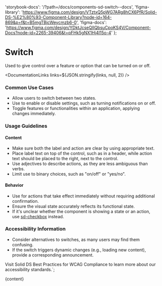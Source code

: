 

  'storybook-docs': '/?path=/docs/components-sd-switch--docs',
  'figma-library':
    'https://www.figma.com/design/VTztxQ5pWG7ARg8hCX6PfR/Solid-DS-%E2%80%93-Component-Library?node-id=164-869&p=f&t=B5mgTBjcWeycmzb6-0',
  'figma-docs':
    'https://www.figma.com/design/YDktJcseQIIQbsuCpoKS4V/Component-Docs?node-id=2265-39406&t=pFHk5gNX1Hj4l15o-4'
};

# Switch

Used to give control over a feature or option that can be turned on or off.

<DefaultStory />

<DocumentationLinks links=${JSON.stringify(links, null, 2)} />

### Common Use Cases

- Allow users to switch between two states.
- Use to enable or disable settings, such as turning notifications on or off.
- Toggle features or functionalities within an application, applying changes immediately.

### Usage Guidelines

#### Content

- Make sure both the label and action are clear by using appropriate text.
- Place label text on top of the control, such as in a header, while action text should be placed to the right, next to the control.
- Use adjectives to describe actions, as they are less ambiguous than verbs.
- Limit use to binary choices, such as "on/off" or "yes/no".

#### Behavior

- Use for actions that take effect immediately without requiring additional confirmation.
- Ensure the visual state accurately reflects its functional state.
- If it's unclear whether the component is showing a state or an action, use [sd-checkbox](/?path=/docs/components-sd-checkbox--docs) instead.

### Accessibility Information

- Consider alternatives to switches, as many users may find them confusing.
- If the switch triggers dynamic changes (e.g., loading new content), provide a corresponding announcement.

Visit <sd-link href="https://www.figma.com/design/YDktJcseQIIQbsuCpoKS4V/Component-Docs?node-id=10708-5011&t=Z1FxSGWkmXG5r5sw-4" target="_blank">Solid DS Best Practices for WCAG Compliance</sd-link> to learn more about our accessibility standards.`;

<Meta title="Components/sd-switch/Overview" />

<OverviewFormatter story={SdSwitchStories.Default}>{content}</OverviewFormatter>
